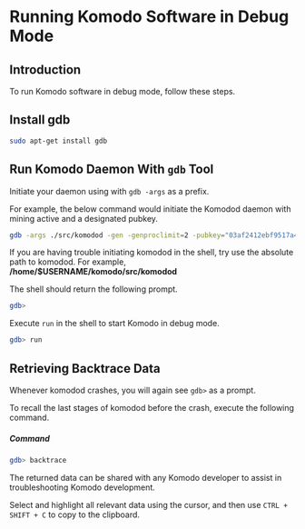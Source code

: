 
# Running Komodo Software in Debug Mode

## Introduction

To run Komodo software in debug mode, follow these steps.

## Install gdb

```bash
sudo apt-get install gdb
```

## Run Komodo Daemon With `gdb` Tool

Initiate your daemon using with `gdb -args` as a prefix.

For example, the below command would initiate the Komodod daemon with mining active and a designated pubkey.

```bash
gdb -args ./src/komodod -gen -genproclimit=2 -pubkey="03af2412ebf9517a43d192193490476fd0a44312c70755e07eb03b6d71338ebc9d"
```

<Note>
  If you are having trouble initiating komodod in the shell, try use the absolute path to komodod. For example, <b>/home/$USERNAME/komodo/src/komodod</b>
</Note>

The shell should return the following prompt.

```bash
gdb>
```

Execute `run` in the shell to start Komodo in debug mode.

```bash
gdb> run
```

## Retrieving Backtrace Data

Whenever komodod crashes, you will again see `gdb>` as a prompt.

To recall the last stages of komodod before the crash, execute the following command.

##### Command

```bash
gdb> backtrace
```

The returned data can be shared with any Komodo developer to assist in troubleshooting Komodo development.

Select and highlight all relevant data using the cursor, and then use `CTRL + SHIFT + C` to copy to the clipboard.

